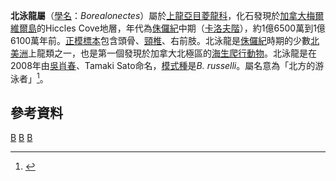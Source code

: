 {{Automatic taxobox
| taxon = Borealonectes
| fossil_range = {{fossilrange|165|161}}[[侏儸紀|侏儸紀]]中期
| image = 
| image_caption = 
| authority = [[Tamaki_Sato|Sato]] et [[吳肖春|Wu]], 2008
| type_species = '''''Borealonectes russelli'''''
| type_species_authority =[[Tamaki_Sato|Sato]] et [[吳肖春|Wu]], 2008 
}}

'''北泳龍屬'''（[[學名|學名]]：''Borealonectes''）屬於[[上龍亞目|上龍亞目]][[菱龍科|菱龍科]]，化石發現於[[加拿大|加拿大]][[梅爾維爾島|梅爾維爾島]]的Hiccles Cove地層，年代為[[侏儸紀|侏儸紀]]中期（[[卡洛夫階|卡洛夫階]]），約1億6500萬到1億6100萬年前。[[正模標本|正模標本]]包含頭骨、[[頸椎|頸椎]]、右前肢。北泳龍是[[侏儸紀|侏儸紀]]時期的少數[[北美洲|北美洲]]上龍類之一，也是第一個發現於加拿大北極區的[[海生爬行動物|海生爬行動物]]。北泳龍是在2008年由[[吳肖春|吳肖春]]、Tamaki Sato命名，[[模式種|模式種]]是''B. russelli''。屬名意為「北方的游泳者」<ref name=SW08>{{cite journal |last=Sato |first=Tamaki |coauthors=and Xiao-Chun Wu |year=2008 |title=A new Jurassic pliosaur from Melville Island, Canadian Arctic Archipelago |journal=Canadian Journal of Earth Science |volume=45 |issue=3 |pages=303-320 |doi=10.1139/E08-003}}</ref>。

==參考資料==
{{Reflist}}

{{Taxonbar|from=Q2812361}}

[[Category:上龍亞目|B]]
[[Category:侏羅紀爬行動物|B]]
[[Category:2008年描述的分类群|B]]